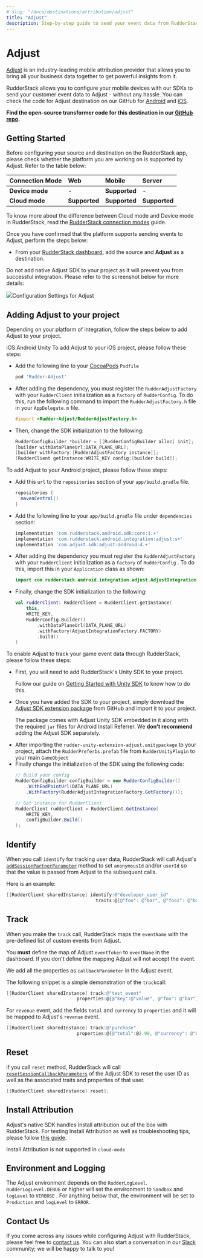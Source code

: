 ```yaml
---
# slug: "/docs/destinations/attribution/adjust"
title: "Adjust"
description: Step-by-step guide to send your event data from RudderStack to Adjust
---
```


# Adjust

[Adjust](https://adjust.com) is an industry-leading mobile attribution provider that allows you to bring all your business data together to get powerful insights from it.

RudderStack allows you to configure your mobile devices with our SDKs to send your customer event data to Adjust - without any hassle. You can check the code for Adjust destination on our GitHub for [Android](https://github.com/rudderlabs/rudder-integration-adjust-android) and [iOS](https://github.com/rudderlabs/rudder-integration-adjust-ios).

<div class="successBlock">

  **Find the open-source transformer code for this destination in our <a href="https://github.com/rudderlabs/rudder-transformer/tree/master/v0/destinations/adj">GitHub repo</a>.**
</div>

## Getting Started

Before configuring your source and destination on the RudderStack app, please check whether the platform you are working on is supported by Adjust. Refer to the table below:

| **Connection Mode** | **Web**       | **Mobile**    | **Server**    |
| :------------------ | :------------ | :------------ | :------------ |
| **Device mode**     | -             | **Supported** | -             |
| **Cloud mode**      | **Supported** | **Supported** | **Supported** |

<div class="infoBlock">

To know more about the difference between Cloud mode and Device mode in RudderStack, read the <a href="https://rudderstack.com/docs/rudderstack-cloud/rudderstack-connection-modes/">RudderStack connection modes</a> guide.

</div>

Once you have confirmed that the platform supports sending events to Adjust, perform the steps below:

- From your [RudderStack dashboard](https://app.rudderlabs.com/), add the source and **Adjust** as a destination.

<div class="warningBlock">

Do not add native Adjust SDK to your project as it will prevent you from successful integration. Please refer to the screenshot below for more details:

</div>

<img src="../../assets/adjust.png" /><span class="imageTitle">Configuration Settings for Adjust</span>

## Adding Adjust to your project

Depending on your platform of integration, follow the steps below to add Adjust to your project.

<!--{% tabs %}
{% tab title="iOS" %}
To add Adjust to your iOS project, please follow these steps:

- Add the following line to your [CocoaPods](https://cocoapods.org) `Podfile`

```ruby
pod 'Rudder-Adjust'
```

- After adding the dependency, you must register the `RudderAdjustFactory` with your `RudderClient` initialization as a `factory` of `RudderConfig`. To do this, run the following command to import the `RudderAdjustFactory.h` file in your `AppDelegate.m` file.

```objectivec
#import <Rudder-Adjust/RudderAdjustFactory.h>
```

- Then, change the SDK initialization to the following:

```objectivec
RudderConfigBuilder *builder = [[RudderConfigBuilder alloc] init];
[builder withDataPlaneUrl:DATA_PLANE_URL];
[builder withFactory:[RudderAdjustFactory instance]];
[RudderClient getInstance:WRITE_KEY config:[builder build]];
```

{% endtab %}

{% tab title="Android" %}
To add Adjust to your Android project, please follow these steps:

- Add this `url` to the `repositories` section of your `app/build.gradle` file.

```groovy
repositories {
  mavenCentral()
}
```

- Add the following line to your `app/build.gradle` file under `dependencies` section:

```groovy
implementation 'com.rudderstack.android.sdk:core:1.+'
implementation 'com.rudderstack.android.integration:adjust:s+'
implementation 'com.adjust.sdk:adjust-android:4.+'
```

- After adding the dependency you must register the `RudderAdjustFactory` with your `RudderClient` initialization as a `factory` of `RudderConfig` . To do this, import this in your `Application` class as shown:

```java
import com.rudderstack.android.integration.adjust.AdjustIntegrationFactory;
```

- Finally, change the SDK initialization to the following:

```kotlin
val rudderClient: RudderClient = RudderClient.getInstance(
    this,
    WRITE_KEY,
    RudderConfig.Builder()
        .withDataPlaneUrl(DATA_PLANE_URL)
        .withFactory(AdjustIntegrationFactory.FACTORY)
        .build()
)
```

{% endtab %}

{% tab title="Unity" %}
To enable Adjust to track your game event data through RudderStack, please follow these steps:

- First, you will need to add RudderStack's Unity SDK to your project.

<div class="infoBlock">

Follow our guide on [Getting Started with Unity SDK](https://rudderstack.com/docs/stream-sources/rudderstack-sdk-integration-guides/getting-started-with-unity-sdk) to know how to do this.

</div>

- Once you have added the SDK to your project, simply download the [Adjust SDK extension package](https://github.com/rudderlabs/rudder-sdk-unity/tree/master/Integrations/Adjust/RudderAdjust) from GitHub and import it to your project.

<div class="warningBlock">

The package comes with Adjust Unity SDK embedded in it along with the required `jar` files for Android Install Referrer. We **don't recommend** adding the Adjust SDK separately.

</div>

- After importing the `rudder-unity-extension-adjust.unitypackage` to your project, attach the `RudderPreferbs.prefab` file from `RudderUnityPlugin` to your main `GameObject`
- Finally change the initialization of the SDK using the following code:

```csharp
// Build your config
RudderConfigBuilder configBuilder = new RudderConfigBuilder()
    .WithEndPointUrl(DATA_PLANE_URL)
    .WithFactory(RudderAdjustIntegrationFactory.GetFactory());

// Get instance for RudderClient
RudderClient rudderClient = RudderClient.GetInstance(
    WRITE_KEY,
    configBuilder.Build()
);
```

{% endtab %}
{% endtabs %} -->

<Tabs>
  <TabList>
    <Tab>iOS</Tab>
    <Tab>Android</Tab>
    <Tab>Unity</Tab>
  </TabList>
    <TabPanels>
      <TabPanel>
        To add Adjust to your iOS project, please follow these steps:
<ul>
<li>Add the following line to your <a href="https://cocoapods.org">CocoaPods</a> <code class="inline-code">Podfile</code>
<span>

```ruby
pod 'Rudder-Adjust'
```
</span>
</li>
<li>After adding the dependency, you must register the <code class="inline-code">RudderAdjustFactory</code> with your <code class="inline-code">RudderClient</code> initialization as a <code class="inline-code">factory</code> of <code class="inline-code">RudderConfig</code>. To do this, run the following command to import the <code class="inline-code">RudderAdjustFactory.h</code> file in your <code class="inline-code">AppDelegate.m</code> file.
<span>

```objectivec
#import <Rudder-Adjust/RudderAdjustFactory.h>
```
</span>
</li>
<li>Then, change the SDK initialization to the following:
<span>

```objectivec
RudderConfigBuilder *builder = [[RudderConfigBuilder alloc] init];
[builder withDataPlaneUrl:DATA_PLANE_URL];
[builder withFactory:[RudderAdjustFactory instance]];
[RudderClient getInstance:WRITE_KEY config:[builder build]];
```
</span>
</li>
</ul>
      </TabPanel>
      <TabPanel>
        To add Adjust to your Android project, please follow these steps:
<ul>
<li>Add this <code class="inline-code">url</code> to the <code class="inline-code">repositories</code> section of your <code class="inline-code">app/build.gradle</code> file.
<span>

```groovy
repositories {
  mavenCentral()
}
```
</span>
</li>
<li>Add the following line to your <code class="inline-code">app/build.gradle</code> file under <code class="inline-code">dependencies</code> section:
<span>

```groovy
implementation 'com.rudderstack.android.sdk:core:1.+'
implementation 'com.rudderstack.android.integration:adjust:s+'
implementation 'com.adjust.sdk:adjust-android:4.+'
```
</span>
</li>
<li>After adding the dependency you must register the <code class="inline-code">RudderAdjustFactory</code> with your <code class="inline-code">RudderClient</code> initialization as a <code class="inline-code">factory</code> of <code class="inline-code">RudderConfig</code> . To do this, import this in your <code class="inline-code">Application</code> class as shown:
<span>

```java
import com.rudderstack.android.integration.adjust.AdjustIntegrationFactory;
```
</span>
</li>
<li>Finally, change the SDK initialization to the following:
<span>

```kotlin
val rudderClient: RudderClient = RudderClient.getInstance(
    this,
    WRITE_KEY,
    RudderConfig.Builder()
        .withDataPlaneUrl(DATA_PLANE_URL)
        .withFactory(AdjustIntegrationFactory.FACTORY)
        .build()
)
```
</span>
</li>
</ul>
      </TabPanel>
      <TabPanel>
        To enable Adjust to track your game event data through RudderStack, please follow these steps:
<ul>
<li>First, you will need to add RudderStack's Unity SDK to your project.

<div class="infoBlock">

Follow our guide on <a href="https://rudderstack.com/docs/stream-sources/rudderstack-sdk-integration-guides/getting-started-with-unity-sdk">Getting Started with Unity SDK</a> to know how to do this.

</div>
</li>
<li>Once you have added the SDK to your project, simply download the <a href="https://github.com/rudderlabs/rudder-sdk-unity/tree/master/Integrations/Adjust/RudderAdjust">Adjust SDK extension package</a> from GitHub and import it to your project.

<div class="warningBlock">

The package comes with Adjust Unity SDK embedded in it along with the required <code class="inline-code">jar</code> files for Android Install Referrer. We **don't recommend** adding the Adjust SDK separately.

</div>
</li>
<li>After importing the <code class="inline-code">rudder-unity-extension-adjust.unitypackage</code> to your project, attach the <code class="inline-code">RudderPreferbs.prefab</code> file from <code class="inline-code">RudderUnityPlugin</code> to your main <code class="inline-code">GameObject</code>
</li>
<li>Finally change the initialization of the SDK using the following code:
<span>

```csharp
// Build your config
RudderConfigBuilder configBuilder = new RudderConfigBuilder()
    .WithEndPointUrl(DATA_PLANE_URL)
    .WithFactory(RudderAdjustIntegrationFactory.GetFactory());

// Get instance for RudderClient
RudderClient rudderClient = RudderClient.GetInstance(
    WRITE_KEY,
    configBuilder.Build()
);
```
</span>
</li>
</ul>
      </TabPanel>
    </TabPanels>
</Tabs>

## Identify

When you call `identify` for tracking user data, RudderStack will call Adjust's [`addSessionPartnerParameter`](https://github.com/adjust/ios_sdk#session-partner-parameters) method to set `anonymousId` and/or `userId` so that the value is passed from Adjust to the subsequent calls.

Here is an example:

```objectivec
[[RudderClient sharedInstance] identify:@"developer_user_id"
                                 traits:@{@"foo": @"bar", @"foo1": @"bar1"}];
```

## Track

When you make the `track` call, RudderStack maps the `eventName` with the pre-defined list of custom events from Adjust.

<div class="warningBlock">

You **must** define the map of Adjust <code class="inline-code">eventToken</code> to <code class="inline-code">eventName</code> in the dashboard. If you don't define the mapping Adjust will not accept the event.

</div>

We add all the properties as `callbackParameter` in the Adjust event.

The following snippet is a simple demonstration of the `track`call:

```objectivec
[[RudderClient sharedInstance] track:@"test_event"
                          properties:@{@"key":@"value", @"foo": @"bar"}];
```

For `revenue` event, add the fields `total` and `currency` to `properties` and it will be mapped to Adjust's `revenue` event.

```objectivec
[[RudderClient sharedInstance] track:@"purchase"
                          properties:@{@"total":@2.99, @"currency": @"USD"}];
```

## Reset

if you call `reset` method, RudderStack will call [`resetSessionCallbackParameters`](https://github.com/adjust/ios_sdk#session-callback-parameters) of the Adjust SDK to reset the user ID as well as the associated traits and properties of that user.

```objectivec
[[RudderClient sharedInstance] reset];
```

## Install Attribution

Adjust's native SDK handles install attribution out of the box with RudderStack. For testing Install Attribution as well as troubleshooting tips, please follow [this guide](https://help.adjust.com/resources/testing-console).

<div class="warningBlock">

Install Attribution is not supported in <code class="inline-code">cloud-mode</code>

</div>

## Environment and Logging

The Adjust environment depends on the `RudderLogLevel`. `RudderLogLevel.DEBUG` or higher will set the environment to `Sandbox` and `logLevel` to `VERBOSE` . For anything below that, the environment will be set to `Production` and `logLevel` to `ERROR`.

## Contact Us

If you come across any issues while configuring Adjust with RudderStack, please feel free to [contact us](mailto:%20docs@rudderstack.com). You can also start a conversation in our [Slack](https://rudderstack.com/join-rudderstack-slack-community) community; we will be happy to talk to you!
